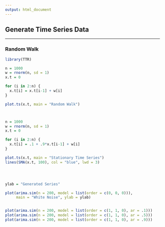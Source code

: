 ```yaml
---
output: html_document
---
```


## **Generate Time Series Data**

---

### **Random Walk**

```r

library(TTR)

n = 1000
w = rnorm(n, sd = 1)
x.t = 0

for (i in 2:n) {
  x.t[i] = x.t[i-1] + w[i]
}

plot.ts(x.t, main = "Random Walk")



n = 1000
w = rnorm(n, sd = 1)
x.t = 0

for (i in 2:n) {
  x.t[i] = .1 + .9*x.t[i-1] + w[i]
}

plot.ts(x.t, main = "Stationary Time Series")
lines(SMA(x.t, 100), col = "blue", lwd = 3)




ylab = "Generated Series"

plot(arima.sim(n = 200, model = list(order = c(0, 0, 0))), 
     main = "White Noise", ylab = ylab)


plot(arima.sim(n = 200, model = list(order = c(1, 1, 0), ar = .1)))
plot(arima.sim(n = 200, model = list(order = c(1, 1, 0), ar = .5)))
plot(arima.sim(n = 200, model = list(order = c(1, 1, 0), ar = .9)))


```
